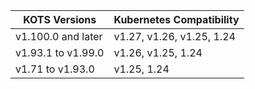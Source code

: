 | KOTS Versions      | Kubernetes Compatibility  |
|--------------------|---------------------------|
| v1.100.0 and later  | v1.27, v1.26, v1.25, 1.24        |
| v1.93.1 to v1.99.0  | v1.26, v1.25, 1.24        |
| v1.71 to v1.93.0   | v1.25, 1.24               |

